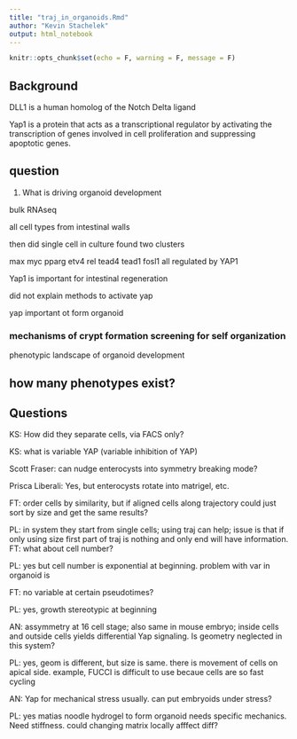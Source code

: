 ```yaml
---
title: "traj_in_organoids.Rmd"
author: "Kevin Stachelek"
output: html_notebook
---
```


```r
knitr::opts_chunk$set(echo = F, warning = F, message = F)
```
## Background

DLL1 is a human homolog of the Notch Delta ligand

Yap1 is a protein that acts as a transcriptional regulator by activating the transcription of genes involved in cell proliferation and suppressing apoptotic genes.

##  question

1. What is driving organoid development

bulk RNAseq 

all cell types from intestinal walls 

then did single cell in culture found two clusters 

max myc pparg etv4 rel tead4 tead1 fosl1 all regulated by YAP1

Yap1 is important for intestinal regeneration 

did not explain methods to activate yap

yap important ot form organoid 

### mechanisms of crypt formation screening for self organization

phenotypic landscape of organoid development

## how many phenotypes exist?



### 

## Questions

KS: How did they separate cells, via FACS only?

KS: what is variable YAP (variable inhibition of YAP)

Scott Fraser: can nudge enterocysts into symmetry breaking mode?

Prisca Liberali: Yes, but enterocysts rotate into matrigel, etc. 

FT: order cells by similarity, but if aligned cells along trajectory could just sort by size and get the same results?

PL: in system they start from single cells; using traj can help; issue is that if only using size first part of traj is nothing and only end will have information. 
FT: what about cell number?

PL: yes but cell number is exponential at beginning. problem with var in organoid is

FT: no variable at certain pseudotimes?

PL: yes, growth stereotypic at beginning

AN: assymmetry at 16 cell stage; also same in mouse embryo; inside cells and outside cells yields differential Yap signaling. Is geometry neglected in this system?

PL: yes, geom is different, but size is same. there is movement of cells on apical side. example, FUCCI is difficult to use becaue cells are so fast cycling

AN: Yap for mechanical stress usually. can put embryoids under stress?

PL: yes matias noodle hydrogel to form organoid needs specific mechanics. Need stiffness. could changing matrix locally afffect diff?



